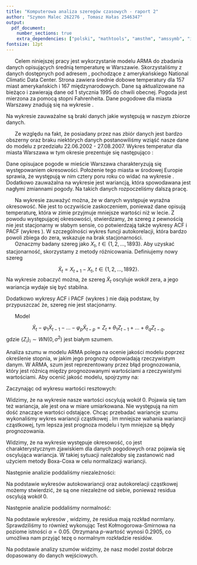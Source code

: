 ```yaml
---
title: "Komputerowa analiza szeregów czasowych - raport 2"
author: "Szymon Malec 262276 , Tomasz Hałas 2546347"
output:
  pdf_document: 
    number_sections: true
    extra_dependencies: ["polski", "mathtools", "amsthm", "amssymb", "icomma", "upgreek", "xfrac", "scrextend", "float", "tabularx", "hyperref", "caption", "enumitem", "titlesec"]
fontsize: 12pt
---
```


\renewcommand{\figurename}{Wykres}
\renewcommand{\tablename}{Tablica}
\raggedbottom
\titlelabel{ \thetitle.\quad}







\section{Wstęp}

|       Celem niniejszej pracy jest wykorzystanie modelu ARMA do zbadania danych opisujących średnią temperaturę w Warszawie. Skorzystaliśmy z danych dostępnych pod adresem \footnote{https://academic.udayton.edu/kissock/http/Weather/default.htm}, pochodzące z amerykańskiego National Climatic Data Center. Strona zawiera średnie dobowe temperatury dla 157 miast amerykańskich i 167 międzynarodowych. Dane są aktualizowane na bieżąco i zawierają dane od 1 stycznia 1995 do chwili obecnej. Pogoda jest mierzona za pomocą stopni Fahrenheita. Dane pogodowe dla miasta Warszawy znadują się na wykresie \ref{fig:danePogodowe}.

\begin{figure}[H]
  \includegraphics{images/raw_data.pdf}
    \caption{Wykresy temperatury dla miasta Warszawa}
  \centering
  \label{fig:danePogodowe}
\end{figure}

Na wykresie \ref{fig:danePogodowe} zauważalne są braki danych jakie występują w naszym zbiorze danych.

\section{Opis danych}

|       Ze względu na fakt, że posiadany przez nas zbiór danych jest bardzo obszerny oraz braku niektórych danych postanowiliśmy wziąść nasze dane do modelu z przedziału 22.06.2002 - 27.08.2007.  Wykres temperatur dla miasta Warszawa w tym okresie prezentuje się następująco \ref{fig:daneZakres}:


\begin{figure}[H]

  \includegraphics{images/range_data.pdf}
  \caption{Wykresy temperatury dla miasta Warszawa w latach 2002-2007.}
  \centering
  \label{fig:daneZakres}
\end{figure}

Dane opisujace pogode w mieście Warszawa charakteryzują się występowaniem okresowości. Położenie tego miasta w środowej Europie sprawia, że występują w nim cztery poru roku co widać na wykresie \ref{fig:daneZakres}. Dodatkowo zauważalna na wykresie jest wariancją, która spowodawana jest nagłymi zmiannami pogody. Na takich danych rozpoczeliśmy dalszą pracę.


\section{Przygotowanie danych}

|       Na wykresie \ref{fig:daneZakres} zauważyć można, że w danych występuje wyraźna okresowość. Nie jest to oczywiście zaskoczeniem, ponieważ dane opisują temperaturę, która w zimie przyjmuje mniejsze wartości niż w lecie. Z powodu występującej okresowości, stwierdzamy, że szereg z pewnością nie jest stacjonarny w słabym sensie, co potwierdzają także wykresy ACF i PACF (wykres \ref{raw_acf}). W szczególności wykres funcji autokorelacji, która bardzo powoli zbiega do zera, wskazuje na brak stacjonarności.

\begin{figure}[H]
		\centering
		\includegraphics[width=\columnwidth]{images/raw_acf.pdf}
		\caption{Wykresy funkcji autokorelacji (ACF) i autokorelacji cząstkowej (PACF) dla surowych danych w zależności od przesunięcia $h$.}
    \label{raw_acf}
\end{figure}

|       Oznaczmy badany szereg jako $X_t, \ t \in \{1, 2, \dots, 1893\}$. Aby uzyskać stacjonarność, skorzystamy z metody różnicowania. Definiujemy nowy szereg
$$
  \tilde{X}_t = X_{t+1} - X_t, \ t \in \{1, 2, \dots, 1892\}.
$$
Na wykresie \ref{diff_temp} zobaczyć można, że szereg $\tilde{X}_t$ oscyluje wokół zera, a jego wariancja wydaje się być stabilna.

\begin{figure}[H]
		\centering
		\includegraphics[width=350pt]{images/diff_temp.pdf}
		\caption{Dane po zastosowaniu metody różnicowania.}
    \label{diff_temp}
\end{figure}

Dodatkowo wykresy ACF i PACF (wykres \ref{diff_acf}) nie dają podstaw, by przypuszczać że, szereg nie jest stacjonarny.

\begin{figure}[H]
		\centering
		\includegraphics[width=\columnwidth]{images/diff_acf.pdf}
		\caption{Wykresy funkcji autokorelacji (ACF) i autokorelacji cząstkowej (PACF) dla danych po zastosowaniu metody różnicowania w zależności od przesunięcia $h$.}
    \label{diff_acf}
\end{figure}





\section{Dopasowanie modelu ARMA}

|       Model
$$
  \tilde{X}_t - \varphi_1 \tilde{X}_{t-1} - ... - \varphi_p \tilde{X}_{t-p} = Z_t + \theta_1 Z_{t-1} + ... + \theta_q Z_{t-q},
$$
gdzie $\{Z_i\}_i \sim WN(0, \sigma^2)$ jest białym szumem.

\begin{figure}[H]
		\centering
		\includegraphics[width=\columnwidth]{images/conf_intervals.pdf}
		\caption{Wykresy ACF i PACF dla szeregu $\tilde{X}_t$ wraz z przedziałami ufności na poziomie ufności $1 - \alpha = 0.95$.}
    \label{conf_intervals}
\end{figure}






\section{Analiza szumu}

Analiza szumu w modelu ARMA polega na ocenie jakości modelu poprzez określenie stopnia, w jakim jego prognozy odpowiadają rzeczywistym danym. W ARMA, szum jest reprezentowany przez błąd prognozowania, który jest różnicą między prognozowanymi wartościami a rzeczywistymi wartościami. Aby ocenić jakość modelu, spojrzymy na:

\begin{itemize}
  \item założenie dot. średniej (wykres wartości resztowych)
  \item założenie dot. wariancji (wykres wartości resztowych)
  \item założenie dot. niezależności (wykres ACF/PACF dla wartości resztowych)
  \item założenie dot. normalności rozkładu (dystrybuanta / gęstość / test KS).
\end{itemize}

Zaczynając od wykresu wartości resztowych:
\begin{figure}[H]
		\centering
		\includegraphics[width=\columnwidth]{images/res_data.pdf}
		\caption{Wykres wartości resztowych}
    \label{rest_data}
\end{figure}

Widzimy, że na wykresie \ref{rest_data} nasze wartości oscylują wokół 0. Pojawia się tam też wariancja, ale jest ona w miare umiarkowana. Nie występują na nim dość znaczące wartości odstające. Chcąc przebadać wariancje szumu wykonaliśmy wykres wariancji cząstkowej \ref{var_rest_data}. Im mniejsze wahania wariancji cząstkowej, tym lepsza jest prognoza modelu i tym mniejsze są błędy prognozowania.

\begin{figure}[H]
		\centering
		\includegraphics[width=\columnwidth]{images/var_res_data.pdf}
		\caption{Wykres wariancji cząstkowej dla $k=200$}
    \label{var_rest_data}
\end{figure}

Widzimy, że na wykresie \ref{var_rest_data} występuje okresowość, co jest charakterystycznym zjawiskiem dla danych pogodowych oraz pojawia się oscylująca wariancja. W takiej sytuacji należałoby się zastanowić nad użyciem metody Boxa-Coxa w celu normalizacji wariancji.

Następnie analizie poddaliśmy niezależności:

\begin{figure}[H]
		\centering
		\includegraphics[width=\columnwidth]{images/acf_res.pdf}
		\caption{Wykresy ACF i PACF dla wartości resztowych}
    \label{acf_rest_data}
\end{figure}

Na podstawie wykresów \ref{acf_rest_data} autokowariancji oraz autokorelacji cząstkowej możemy stwierdzić, że są one niezależne od siebie, ponieważ residua oscylują wokół 0. 


Następnie analizie poddaliśmy normalność:


\begin{figure}[H]
		\centering
		\includegraphics[width=\columnwidth]{images/des_res.pdf}
		\caption{Wykres gęstości residów}
    \label{den_data}
\end{figure}

\begin{figure}[H]
		\centering
		\includegraphics[width=\columnwidth]{images/dys_res.pdf}
		\caption{Wykres dystybuanty empirycznej i teoretycznej}
    \label{dys_data}
\end{figure}

Na podstawie wykresów \ref{den_data}, \ref{dys_data} widzimy, że residua mają rozkład normlany. Sprawdziliśmy to również wykonując Test Kołmogorowa-Smirnowa na poziome istności $\alpha=0.05$. Otrzymana $p$-wartość wynosi 0.2905, co umożliwa nam przyjąć tezę o normalnym rozkładzie residów.

\section{Podsumowanie}

  Na podstawie analizy szumów widzimy, że nasz model został dobrze dopasowany do danych wejściowych. 
